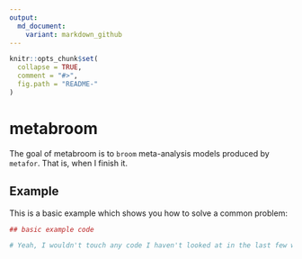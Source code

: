 ```yaml
---
output:
  md_document:
    variant: markdown_github
---
```


<!-- README.md is generated from README.Rmd. Please edit that file -->

```r
knitr::opts_chunk$set(
  collapse = TRUE,
  comment = "#>",
  fig.path = "README-"
)
```

# metabroom

The goal of metabroom is to `broom` meta-analysis models produced by `metafor`. That is, when I finish it.  

## Example

This is a basic example which shows you how to solve a common problem:

```r
## basic example code

# Yeah, I wouldn't touch any code I haven't looked at in the last few weeks. It has a life of its own.

```


